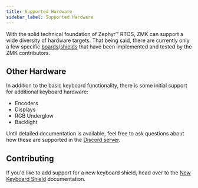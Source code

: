 ```yaml
---
title: Supported Hardware
sidebar_label: Supported Hardware
---
```



With the solid technical foundation of Zephyr™ RTOS, ZMK can support a wide diversity of hardware targets.
That being said, there are currently only a few specific [boards](/docs/faq#what-is-a-board)/[shields](faq.md#what-is-a-shield) that have been implemented and tested by the ZMK contributors.

<HardwareList items={Metadata} />

## Other Hardware

In addition to the basic keyboard functionality, there is some initial support for additional keyboard hardware:

- Encoders
- Displays
- RGB Underglow
- Backlight

Until detailed documentation is available, feel free to ask questions about how these are supported in the [Discord server](https://zmk.dev/community/discord/invite).

## Contributing

If you'd like to add support for a new keyboard shield, head over to the [New Keyboard Shield](development/new-shield.md) documentation.
